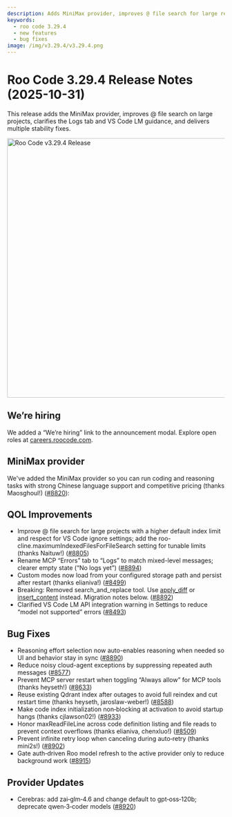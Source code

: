 ```yaml
---
description: Adds MiniMax provider, improves @ file search for large repos, clarifies Logs tab and VS Code LM guidance, and fixes indexing/startup issues.
keywords:
  - roo code 3.29.4
  - new features
  - bug fixes
image: /img/v3.29.4/v3.29.4.png
---
```

# Roo Code 3.29.4 Release Notes (2025-10-31)

This release adds the MiniMax provider, improves @ file search on large projects, clarifies the Logs tab and VS Code LM guidance, and delivers multiple stability fixes.

<img src="/img/v3.29.4/v3.29.4.png" alt="Roo Code v3.29.4 Release" width="600" />

## We’re hiring

We added a “We’re hiring” link to the announcement modal. Explore open roles at [careers.roocode.com](https://careers.roocode.com).

## MiniMax provider

We've added the MiniMax provider so you can run coding and reasoning tasks with strong Chinese language support and competitive pricing (thanks Maosghoul!) ([#8820](https://github.com/RooCodeInc/Roo-Code/pull/8820)):

## QOL Improvements

* Improve @ file search for large projects with a higher default index limit and respect for VS Code ignore settings; add the roo-cline.maximumIndexedFilesForFileSearch setting for tunable limits (thanks Naituw!) ([#8805](https://github.com/RooCodeInc/Roo-Code/pull/8805))
* Rename MCP “Errors” tab to “Logs” to match mixed-level messages; clearer empty state (“No logs yet”) ([#8894](https://github.com/RooCodeInc/Roo-Code/pull/8894))
* Custom modes now load from your configured storage path and persist after restart (thanks elianiva!) ([#8499](https://github.com/RooCodeInc/Roo-Code/pull/8499))
* Breaking: Removed search_and_replace tool. Use [apply_diff](/advanced-usage/available-tools/apply-diff) or [insert_content](/advanced-usage/available-tools/insert-content) instead. Migration notes below. ([#8892](https://github.com/RooCodeInc/Roo-Code/pull/8892))
* Clarified VS Code LM API integration warning in Settings to reduce “model not supported” errors ([#8493](https://github.com/RooCodeInc/Roo-Code/pull/8493))

## Bug Fixes

* Reasoning effort selection now auto-enables reasoning when needed so UI and behavior stay in sync ([#8890](https://github.com/RooCodeInc/Roo-Code/pull/8890))
* Reduce noisy cloud-agent exceptions by suppressing repeated auth messages ([#8577](https://github.com/RooCodeInc/Roo-Code/pull/8577))
* Prevent MCP server restart when toggling “Always allow” for MCP tools (thanks heyseth!) ([#8633](https://github.com/RooCodeInc/Roo-Code/pull/8633))
* Reuse existing Qdrant index after outages to avoid full reindex and cut restart time (thanks heyseth, jaroslaw-weber!) ([#8588](https://github.com/RooCodeInc/Roo-Code/pull/8588))
* Make code index initialization non‑blocking at activation to avoid startup hangs (thanks cjlawson02!) ([#8933](https://github.com/RooCodeInc/Roo-Code/pull/8933))
* Honor maxReadFileLine across code definition listing and file reads to prevent context overflows (thanks elianiva, chenxluo!) ([#8509](https://github.com/RooCodeInc/Roo-Code/pull/8509))
* Prevent infinite retry loop when canceling during auto‑retry (thanks mini2s!) ([#8902](https://github.com/RooCodeInc/Roo-Code/pull/8902))
* Gate auth‑driven Roo model refresh to the active provider only to reduce background work ([#8915](https://github.com/RooCodeInc/Roo-Code/pull/8915))

## Provider Updates

* Cerebras: add zai‑glm‑4.6 and change default to gpt‑oss‑120b; deprecate qwen‑3‑coder models ([#8920](https://github.com/RooCodeInc/Roo-Code/pull/8920))